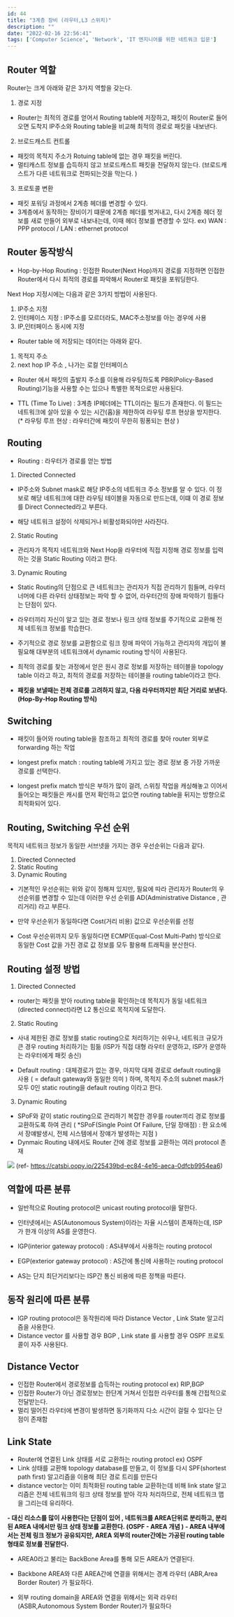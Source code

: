 ```yaml
---
id: 44
title: "3계층 장비 (라우터,L3 스위치)"
description: ""
date: "2022-02-16 22:56:41"
tags: ['Computer Science', 'Network', 'IT 엔지니어를 위한 네트워크 입문']
---
```

## Router 역할

Router는 크게 아래와 같은 3가지 역할을 갖는다.

1. 경로 지정 
-  Router는 최적의 경로를 얻어서 Routing table에 저장하고, 패킷이 Router로 들어오면 도착지 IP주소와 Routing table을 비교해 최적의 경로로 패킷을 내보낸다. 

2. 브로드캐스트 컨트롤  
- 패킷의 목적지 주소가 Rotuing table에 없는 경우 패킷을 버린다. 
- 멀티캐스트 정보를 습득하지 않고 브로드캐스트 패킷을 전달하지 않는다. (브로드캐스트가 다른 네트워크로 전파되는것을 막는다. )

3. 프로토콜 변환 
- 패킷 포워딩 과정에서 2계층 헤더를 변경할 수 있다.
- 3계층에서 동작하는 장비이기 떄문에 2계층 헤더를 벗겨내고, 다시 2계층 헤더 정보를 새로 만들어 외부로 내보내는데, 이때 헤더 정보를 변경할 수 있다. 
ex) WAN : PPP protocol / LAN : ethernet protocol 


## Router 동작방식

- Hop-by-Hop Routing : 인접한 Router(Next Hop)까지 경로를 지정하면 인접한 Router에서 다시 최적의 경로를 파악해서 Router로 패킷을 포워딩한다. 

Next Hop 지정시에는 다음과 같은 3가지 방법이 사용된다.

1. IP주소 지정
2. 인터페이스 지정 : IP주소를 모르더라도, MAC주소정보를 아는 경우에 사용 
3. IP,인터페이스 동시에 지정 

- Router table 에 저장되는 데이터는 아래와 같다. 

1. 목적지 주소 
2. next hop IP 주소 , 나가는 로컬 인터페이스 

- Router 에서 패킷의 출발지 주소를 이용해 라우팅하도록 PBR(Policy-Based Routing)기능을 사용할 수는 있으나 특별한 목적으로만 사용된다. 


- TTL (Time To Live) : 3계층 IP헤더에는 TTL이라는 필드가 존재한다. 이 필드는 네트워크에 살아 있을 수 있는 시간(홉)을 제한하여 라우팅 루프 현상을 방지한다. 
  (* 라우팅 루프 현상 : 라우터간에 패킷이 무한히 핑퐁되는 현상 )



## Routing 

- Routing : 라우터가 경로를 얻는 방법

1. Directed Connected

- IP주소와 Subnet mask로 해당 IP주소의 네트워크 주소 정보를 알 수 있다. 이 정보로 해당 네트워크에 대한 라우팅 테이블을 자동으로 만드는데, 이떄 이 경로 정보를 Direct Connected라고 부른다. 

- 해당 네트워크 설정이 삭제되거나 비활성화되야만 사라진다. 


2. Static Routing 

- 관리자가 목적지 네트워크와 Next Hop을 라우터에 직접 지정해 경로 정보를 입력하는 것을 Static Routing 이라고 한다. 

3. Dynamic Routing 

- Static Routing의 단점으로 큰 네트워크는 관리자가 직접 관리하기 힘들며, 라우터 너머에 다른 라우터 상태정보는 파악 할 수 없어, 라우터간의 장애 파악하기 힘들다는 단점이 있다. 

- 라우터끼리 자신이 알고 있는 경로 정보나 링크 상태 정보를 주기적으로 교환해 전체 네트워크 정보를 학습한다. 

- 주기적으로 경로 정보를 교환함으로 링크 장애 파악이 가능하고 관리자의 개입이 불필요해 대부분의 네트워크에서 dynamic routing 방식이 사용된다.

- 최적의 경로를 찾는 과정에서 얻은 원시 경로 정보를 저장하는 테이블을 topology table 이라고 하고, 최적의 경로를 저장하는 테이블을 routing table이라고 한다. 

<strong> 

- 패킷을 보낼때는 전체 경로를 고려하지 않고, 다음 라우터까지만 최단 거리로 보낸다. (Hop-By-Hop Routing 방식)   

</strong>
    

## Switching 

- 패킷이 들어와 routing table을 참조하고 최적의 경로를 찾아 router 외부로 forwarding 하는 작업
- longest prefix match : routing table에 가지고 있는 경로 정보 중 가장 가까운 경로를 선택한다. 

- longest prefix match 방식은 부하가 많이 걸려, 스위칭 작업을 캐싱해놓고 이어서 들어오는 패킷들은 캐시를 먼저 확인하고 없으면 routing table을 뒤지는 방향으로 최적화되어 있다. 

## Routing, Switching 우선 순위 

목적지 네트워크 정보가 동일한 서브넷을 가지는 경우 우선순위는 다음과 같다.

1. Directed Connected
2. Static Routing 
3. Dynamic Routing 

- 기본적인 우선순위는 위와 같이 정해져 있지만, 필요에 따라 관리자가 Router의 우선순위를 변경할 수 있는데 이러한 우선 순위를 AD(Administrative Distance , 관리거리) 라고 부른다. 

- 만약 우선순위가 동일하다면 Cost(거리 비용) 값으로 우선순위를 선정 
- Cost 우선순위까지 모두 동일하다면 ECMP(Equal-Cost Multi-Path) 방식으로 동일한 Cost 값을 가진 경로 값 정보를 모두 활용해 트래픽을 분산한다. 

## Routing 설정 방법 

1. Directed Connected

- router는 패킷을 받아 routing table을 확인하는데 목적지가 동일 네트워크 (directed connect)라면 L2 통신으로 목적지에 도달한다. 

2. Static Routing 

- 사내 제한된 경로 정보를 static routing으로 처리하기는 쉬우나, 네트워크 규모가 큰 경우 routing 처리하기는 힘듦 (ISP가 직접 대형 라우터 운영하고, ISP가 운영하는 라우터에게 패킷 송신) 

- Default  routing : 대체경로가 없는 경우, 마지막 대체 경로로 default routing을 사용 ( = default gateway와 동일한 의미 ) 하며, 목적지 주소의 subnet mask가 모두 0인 static routing을 default routing 이라고 한다.

3. Dynamic Routing 

- SPoF와 같이 static routing으로 관리하기 복잡한 경우를 router끼리 경로 정보를 교환하도록 하여 관리
( *SPoF(Single Point Of Failure, 단일 장애점) : 한 요소에서 장얘발생시, 전체 시스템에서 장얘가 발생하는 지점 )
- Dynmaic Routing 내에서도 Router 간에 경로 정보를 교환하는 여러 protocol 존재 

![](/images/network-ch05-01.jpg)
(ref- https://catsbi.oopy.io/225439bd-ec84-4e16-aeca-0dfcb9954ea6)

## 역할에 따른 분류 

- 일반적으로 Routing protocol은 unicast routing protocol을 말한다.

- 인터넷에서는 AS(Autonomous System)이라는 자율 시스템이 존재하는데, ISP가 한개 이상의 AS를 운영한다.
-  IGP(interior gateway protocol) : AS내부에서 사용하는 routing protocol
-  EGP(exterior gateway protocol) : AS간에 통신에 사용하는 routing protocol 
-  AS는 단지 최단거리보다는 ISP간 통신 비용에 따른 정책을 따른다. 

## 동작 원리에 따른 분류 

- IGP routing protocol은 동작원리에 따라 Distance Vector , Link State 알고리즘을 사용한다. 
- Distance vector 를 사용할 경우 BGP , Link state 를 사용할 경우 OSPF 프로토콜이 자주 사용된다. 

## Distance Vector 

- 인접한 Router에서 경로정보를 습득하는 routing protocol  ex) RIP,BGP  
- 인접한 Router가 아닌 경로정보는 한단계 거쳐서 인접한 라우터를 통해 간접적으로 전달받는다. 
- 멀리 떨어진 라우터에 변경이 발생하면 동기화까지 다소 시간이 걸릴 수 있다는 단점이 존재함


## Link State

- Router에 연결된 Link 상태를 서로 교환하는 routing protocl  ex) OSPF
- Link 상태를 교환해 topology database를 만들고, 이 정보를 다시 SPF(shortest path first) 알고리즘을 이용해 최단 경로 트리를 만든다 
- distance vector는 이미 최적화된 routing table 교환하는데 비해 link state 알고리즘은 전체 네트워크의 링크 상태 정보를 받아 각자 처리하므로, 전체 네트워크 맵을 그리는데 유리하다.
<strong>
- 대신 리소스를 많이 사용한다는 단점이 있어 , 네트워크를 AREA단위로 분리하고, 분리된 AREA 내에서만 링크 상태 정보를 교환한다. (OSPF - AREA 개념 )
- AREA 내부에서는 전체 링크 정보가 공유되지만, AREA 외부의 router간에는 가공된 routing table형태로 정보를 전달한다. 
</strong>

- AREA0라고 불리는 BackBone Area를 통해 모든 AREA가 연결된다. 

- Backbone AREA와 다른 AREA간에 연결을 위해서는 경계 라우터 (ABR,Area Border Router) 가 필요하다.
- 외부 routing domain을 AREA와 연결을 위해서는 외곽 라우터 (ASBR,Autonomous System Border Router)가 필요하다
